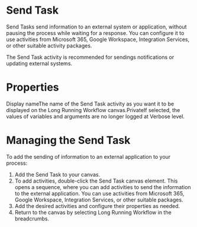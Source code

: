 ﻿# Send Task

Send Tasks send information to an external system or application, without pausing the process while waiting for a response. You can configure it to use activities from Microsoft 365, Google Workspace, Integration Services, or other suitable activity packages.

The Send Task activity is recommended for sendings notifications or updating external systems.



# Properties

Display nameThe name of the Send Task activity as you want it to be displayed on the Long Running Workflow canvas.PrivateIf selected, the values of variables and arguments are no longer logged at Verbose level.

# Managing the Send Task

To add the sending of information to an external application to your process:

1. Add the Send Task to your canvas.
2. To add activities, double-click the Send Task canvas element. This opens a sequence, where you can add activities to send the information to the external application. You can use activities from Microsoft 365, Google Workspace, Integration Services, or other suitable packages.
3. Add the desired activities and configure their properties as needed.
4. Return to the canvas by selecting Long Running Workflow in the breadcrumbs.
